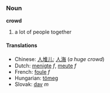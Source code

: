 === Noun ===

'''crowd'''

# a lot of people together

==== Translations ====
*Chinese: [[人堆儿]]; [[人海]] (''a huge crowd'')
*Dutch: [[menigte]] ''f'', [[meute]] ''f''
*French: [[foule]] ''f''
*Hungarian: [[tömeg]]
*Slovak: [[dav#Slovak|dav]] ''m''